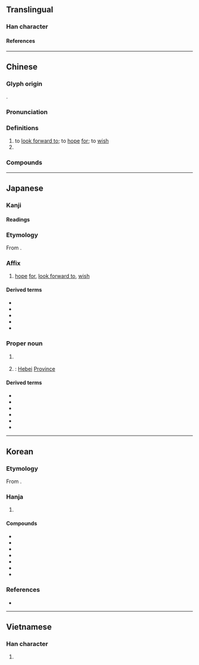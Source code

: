 {{character info}}
==Translingual==

===Han character===
{{Han char|rn=12|rad=八|as=14|sn=16|four=11801|canj=LPWTC|ids=⿱北異}}

====References====
{{Han ref|kx=0128.240|dkj=01500|dj=0289.030|hdz=10253.080|uh=5180}}

----

==Chinese==
{{zh-forms|alt=丠:second-round simplified}}

===Glyph origin===
{{Han etym}}
{{Han compound|北|異|c1=s|c2=p|ls=psc}}.

===Pronunciation===
{{zh-pron
|m=jì
|c=kei3
|h=pfs=
|md=
|mn=kì
|w=
|mc=y
|oc=y
|cat=v,pn
}}

===Definitions===
{{zh-hanzi}}

# to [[look forward to]]; to [[hope]] [[for]]; to [[wish]]
# {{abbreviation|zh|河北||[[Hebei]] [[province|Province]]}}

===Compounds===
{{zh-der|冀望|冀求|可冀|冀北|冀州|希冀|冀圖|非冀|無冀|冀馬|馬空冀北}}

----

==Japanese==

===Kanji===
{{ja-kanji|grade=|rs=八14}}

====Readings====
{{ja-readings
|goon=き
|kanon=き
|kun=こいねが-う<こひねが-ふ, こいねが-わくは<こひねが-はくは
}}

===Etymology===
{{ja-kanjitab|yomi=o|き}}

From {{der|ja|ltc|sort=き|-}} {{ltc-l|冀}}.

===Affix===
{{ja-pos|affix|き}}

# [[hope]] [[for]], [[look forward to]], [[wish]]

====Derived terms====
{{der-top3}}
* {{ja-r|冀%願|き%がん|[[wish]]}}
* {{ja-r|冀%求|き%きゅう}}
* {{ja-r|冀%幸|き%こう}}
* {{ja-r|冀図|きと}}
* {{ja-r|冀%望|き%ぼう}}
{{der-bottom}}

===Proper noun===
{{ja-pos|proper|き}}

# {{lb|ja|sort=き|historical}} {{short for|ja|冀州|tr=Kishū|dot=:}} {{w|Ji Province}}
# {{synonym of|ja|河北|tr=Kahoku}}: [[Hebei]] [[province|Province]]

====Derived terms====
{{der-top3}}
* {{ja-r|冀%察 政権|^き%さつ ^せいけん}}
* {{ja-r|冀%察 政%務 委%員%会|^き%さつ ^せい%む ^い%いん%かい}}
* {{ja-r|冀%州|^き%しゅう}}
* {{ja-r|冀%北|^き%ほく}}
* {{ja-r|冀%東 政権|^き%とう ^せいけん}}
* {{ja-r|冀%東 防%共 自%治%政%府|^き%とう ^ぼう%きょう ^じ%ち%せい%ふ}}
{{der-bottom}}

----

==Korean==

===Etymology===
From {{der|ko|ltc|sort=기|-}} {{ltc-l|冀}}.

===Hanja===
{{ko-hanja-search}}
{{ko-hanja|바라다|바랄|기}}

# {{hanja form of|기|to [[hope#Verb|hope]]; to [[wish#Verb|wish]]}}

====Compounds====
{{der-top3|Compounds}}
* {{ko-l|기도|冀圖}}
* {{ko-l|기망|冀望}}
* {{ko-l|기원|冀願}}
* {{ko-l|^기주|冀州}}
* {{ko-l|요기|徼冀}}
* {{ko-l|행기|幸冀}}
* {{ko-l|희기|希冀}}
{{der-bottom}}

===References===
* {{R:hanjadoc|666}}

----

==Vietnamese==

===Han character===
{{vi-readings|reading=[[kí]]|rs=八14}}

# {{rfdef|vi|sort=八14}}